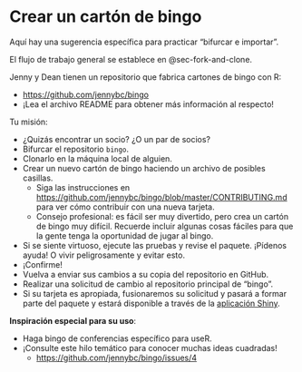 # Crear un cartón de bingo {#sec-bingo}

Aquí hay una sugerencia específica para practicar "bifurcar e importar".

El flujo de trabajo general se establece en @sec-fork-and-clone.

Jenny y Dean tienen un repositorio que fabrica cartones de bingo con R:

-   <https://github.com/jennybc/bingo>
-   ¡Lea el archivo README para obtener más información al respecto!

Tu misión:

-   ¿Quizás encontrar un socio? ¿O un par de socios?
-   Bifurcar el repositorio `bingo`.
-   Clonarlo en la máquina local de alguien.
-   Crear un nuevo cartón de bingo haciendo un archivo de posibles casillas.
    -   Siga las instrucciones en <https://github.com/jennybc/bingo/blob/master/CONTRIBUTING.md> para ver cómo contribuir con una nueva tarjeta.
    -   Consejo profesional: es fácil ser muy divertido, pero crea un cartón de bingo muy difícil. Recuerde incluir algunas cosas fáciles para que la gente tenga la oportunidad de jugar al bingo.
-   Si se siente virtuoso, ejecute las pruebas y revise el paquete. ¡Pídenos ayuda! O vivir peligrosamente y evitar esto.
-   ¡Confirme!
-   Vuelva a enviar sus cambios a su copia del repositorio en GitHub.
-   Realizar una solicitud de cambio al repositorio principal de "bingo".
-   Si su tarjeta es apropiada, fusionaremos su solicitud y pasará a formar parte del paquete y estará disponible a través de la [aplicación Shiny](http://daattali.com/shiny/bingo/).

**Inspiración especial para su uso**:

-   Haga bingo de conferencias específico para useR.
-   ¡Consulte este hilo temático para conocer muchas ideas cuadradas!
    -   <https://github.com/jennybc/bingo/issues/4>
